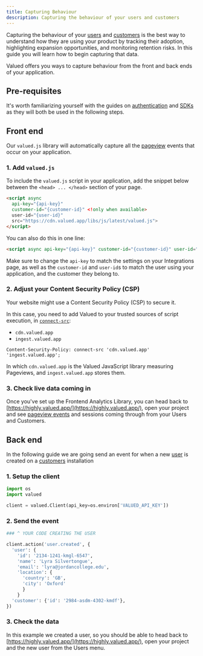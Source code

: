 ```yaml
---
title: Capturing Behaviour
description: Capturing the behaviour of your users and customers
---
```


Capturing the behaviour of your [users](/core-resources/user) and [customers](/core-resources/customer) is the best way to understand how they are using your product by tracking their adoption, highlighting expansion opportunities, and monitoring retention risks. In this guide you will learn how to begin capturing that data.

Valued offers you ways to capture behaviour from the front and back ends of your application.

## Pre-requisites

It's worth familiarizing yourself with the guides on [authentication](/guides/authentication) and [SDKs](/integrations/sdks) as they will both be used in the following steps.

## Front end

Our `valued.js` library will automatically capture all the [pageview](/events/pageview) events that occur on your application.

### 1. Add `valued.js`

To include the `valued.js` script in your application, add the snippet below between the `<head> ... </head>` section of your page.

```html
<script async 
  api-key="{api-key}"
  customer-id="{customer-id}" <!only when available>
  user-id="{user-id}" 
  src="https://cdn.valued.app/libs/js/latest/valued.js">
</script>
```

You can also do this in one line:

```html
<script async api-key="{api-key}" customer-id="{customer-id}" user-id="{user-id}" src="https://cdn.valued.app/libs/js/latest/valued.js"></script>
```

Make sure to change the `api-key` to match the settings on your Integrations page, as well as the `customer-id` and `user-id`s to match the user using your application, and the customer they belong to.

### 2. Adjust your Content Security Policy (CSP)

Your website might use a Content Security Policy (CSP) to secure it. 

In this case, you need to add Valued to your trusted sources of script execution, in [`connect-src`](https://developer.mozilla.org/en-US/docs/Web/HTTP/Headers/Content-Security-Policy/connect-src): 

- `cdn.valued.app`
- `ingest.valued.app`

```
Content-Security-Policy: connect-src 'cdn.valued.app' 'ingest.valued.app';
```

In which `cdn.valued.app` is the Valued JavaScript library measuring Pageviews, and `ingest.valued.app` stores them.

### 3. Check live data coming in

Once you've set up the Frontend Analytics Library, you can head back to [https://highly.valued.app/](https://highly.valued.app/), open your project and see [pageview events](/core/event-definitions#page-view-events) and sessions coming through from your Users and Customers.

## Back end

In the following guide we are going send an event for when a new [user](/core-resources/user) is created on a [customers]((/core-resources/customer)) installation

### 1. Setup the client

```python
import os
import valued

client = valued.Client(api_key=os.environ['VALUED_API_KEY'])
```

### 2. Send the event

```python
### ^ YOUR CODE CREATING THE USER

client.action('user.created', {
  'user': {
    'id': '2134-1241-kmgl-6547',
    'name': 'Lyra Silvertongue',
    'email': 'lyra@jordancollege.edu',
    'location': {
      'country': 'GB', 
      'city': 'Oxford'
      }
    }
  'customer': {'id': '2984-asdm-4302-kmdf'},
})
```

### 3. Check the data

In this example we created a user, so you should be able to head back to [https://highly.valued.app/](https://highly.valued.app/), open your project and the new user from the Users menu.